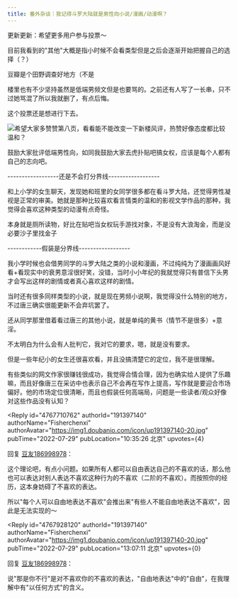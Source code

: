 ```yaml
---
title: 番外杂谈｜我记得斗罗大陆就是男性向小说/漫画/动漫啊？
---
```



<Forum groupName="动画番剧" groupUrl="https://www.douban.com/group/596353/" archivedAt="2025-05-16T15:11:49.704Z">
  <Post
    id="271775739"
    title="番外杂谈｜我记得斗罗大陆就是男性向小说/漫画/动漫啊？"
    url="https://www.douban.com/group/topic/271775739/?_spm_id=MjAwNDU5NTA4"
    pubTime="2022-08-08"
    highlightUserId="191397140"
  >


更新更新：希望更多用户参与投票～

目前我看到的"其他"大概是指小时候不会看类型但是之后会逐渐开始把握自己的选择（？）

豆瓣是个田野调查好地方（不是

楼里也有不少坚持虽然是低端男频文但是也要骂的。之前还有人写了一长串，只不过她骂混了所以我就删了，有点后悔。

这个投票还是想进行下去。

![希望大家多赞赞第八页，看看能不能改变一下新楼风评，热赞好像态度都比较温和？](https://img1.doubanio.com/view/group_topic/l/public/p563762869.webp)

鼓励大家批评低端男性向，如同我鼓励大家去虎扑贴吧搞女权，应该是每个人都有自己的志向吧。

------------------还是不会打分界线------------------

和上小学的女生聊天，发现她和班里的女同学很多都在看斗罗大陆，还觉得男性凝视是正常的审美。她就是那种比较喜欢看言情类的温和的影视文学作品的那种，我觉得会喜欢这种类型的动漫有点奇怪。

本身就是厕所读物，好比在贴吧当女权玩手游找对象，不是没有大浪淘金，而是没必要沙子里找金子

------------假装是分界线------------------

我小学时候也会借男同学的斗罗大陆之类的小说和漫画，不过纯纯为了漫画画风好看+看现实中的衰男意淫很好笑，没错，当时小小年纪的我就觉得只有普信下头男才会写出这样的剧情或者真心喜欢这样的剧情。

当时还有很多同样类型的小说，就是现在男频小说啊，我觉得没什么特别的地方，不过唐三确实很能更新不会弃坑罢了。

还从同学那里借着看过唐三的其他小说，就是单纯的黄书（情节不是很多）+意淫。

不太明白为什么会有人批判它，我对它的要求，嗯，就是没有要求。

但是一些年纪小的女生还很喜欢看，并且没搞清楚它的定位，我不是很理解。

有些类似的网文作家很赚钱很成功，我觉得合情合理，因为也确实给人提供了乐趣嘛，而且好像唐三在采访中也表示自己不会再在写作上提高，写作就是要迎合市场偏好。他的市场定位很清晰，而且也假装任何高端局，问题是一些读者/观众好像对这些作品没有认知？

<Reply
  id="4767710762"
  authorId="191397140"
  authorName="Fisherchenxi"
  authorAvatar="https://img1.doubanio.com/icon/up191397140-20.jpg"
  pubTime="2022-07-29"
  pubLocation="10:35:26 北京"
  upvotes={4}
>
回复 [豆友186998978](https://www.douban.com/people/186998978/)：
> 

这个理论吧，有点小问题。如果所有人都可以自由表达自己的不喜欢的话，那么他也可以表达对别人表达不喜欢这种行为的不喜欢（二阶的不喜欢）。而按照你的经历，这本身妨碍了不喜欢的表达。

所以"每个人可以自由地表达不喜欢"会推出来"有些人不能自由地表达不喜欢"，因此是无法实现的～
</Reply>

<Reply
  id="4767928120"
  authorId="191397140"
  authorName="Fisherchenxi"
  authorAvatar="https://img1.doubanio.com/icon/up191397140-20.jpg"
  pubTime="2022-07-29"
  pubLocation="13:07:11 北京"
  upvotes={0}
>
回复 [豆友186998978](https://www.douban.com/people/186998978/)：
> 

说"那是你不行"是对不喜欢你的不喜欢的表达，"自由地表达"中的"自由"，在我理解中有"以任何方式"的含义。
</Reply>
  </Post>
</Forum>
